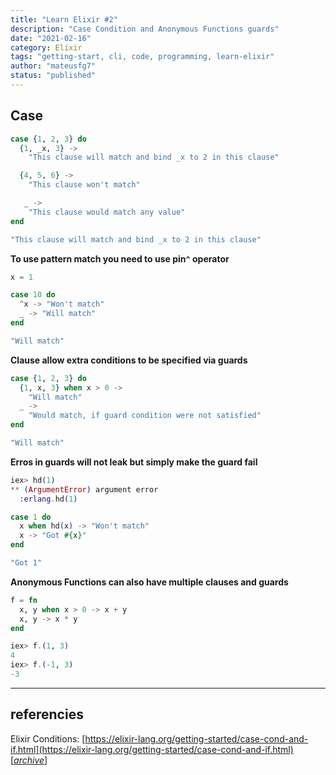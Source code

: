 ```yaml
---
title: "Learn Elixir #2"
description: "Case Condition and Anonymous Functions guards"
date: "2021-02-16"
category: Elixir
tags: "getting-start, cli, code, programming, learn-elixir"
author: "mateusfg7"
status: "published"
---
```


## Case

```elixir
case {1, 2, 3} do
  {1, _x, 3} ->
    "This clause will match and bind _x to 2 in this clause"

  {4, 5, 6} ->
    "This clause won't match"

   _ ->
    "This clause would match any value"
end
```

```elixir
"This clause will match and bind _x to 2 in this clause"
```

**To use pattern match you need to use pin`^` operator**

```elixir
x = 1

case 10 do
  ^x -> "Won't match"
  _ -> "Will match"
end
```

```elixir
"Will match"
```

**Clause allow extra conditions to be specified via guards**

```elixir
case {1, 2, 3} do
  {1, x, 3} when x > 0 ->
    "Will match"
  _ ->
    "Would match, if guard condition were not satisfied"
end
```

```elixir
"Will match"
```

**Erros in guards will not leak but simply make the guard fail**

```elixir
iex> hd(1)
** (ArgumentError) argument error
  :erlang.hd(1)
```

```elixir
case 1 do
  x when hd(x) -> "Won't match"
  x -> "Got #{x}"
end
```

```elixir
"Got 1"
```

**Anonymous Functions can also have multiple clauses and guards**

```elixir
f = fn
  x, y when x > 0 -> x + y
  x, y -> x * y
end
```

```elixir
iex> f.(1, 3)
4
iex> f.(-1, 3)
-3
```

---

## referencies

Elixir Conditions: [https://elixir-lang.org/getting-started/case-cond-and-if.html](https://elixir-lang.org/getting-started/case-cond-and-if.html) [[_archive_](https://web.archive.org/web/20210920215626/https://elixir-lang.org/getting-started/case-cond-and-if.html)]
